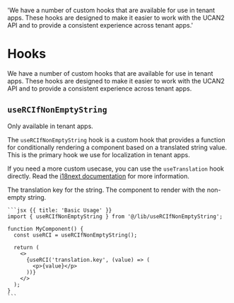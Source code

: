   'We have a number of custom hooks that are available for use in tenant apps. These hooks are designed to make it easier to work with the UCAN2 API and to provide a consistent experience across tenant apps.'

# Hooks

We have a number of custom hooks that are available for use in tenant apps. These hooks are designed to make it easier to work with the UCAN2 API and to provide a consistent experience across tenant apps.

## `useRCIfNonEmptyString`

<Note>
  Only available in tenant apps. 
</Note>

The `useRCIfNonEmptyString` hook is a custom hook that provides a function for conditionally rendering a component based on a translated string value. This is the primary hook we use for localization in tenant apps. 

If you need a more custom usecase, you can use the `useTranslation` hook directly. Read the [i18next documentation](https://www.i18next.com/overview/api) for more information.

<Row>
  <Col>
    <Properties>
      <Property name="value" type="string">
        The translation key for the string.
      </Property>
      <Property name="component" type="JSX.Element">
        The component to render with the non-empty string.
      </Property>
    </Properties>
  </Col>
  <Col>

    ```jsx {{ title: 'Basic Usage' }}
    import { useRCIfNonEmptyString } from '@/lib/useRCIfNonEmptyString';

    function MyComponent() {
      const useRCI = useRCIfNonEmptyString();

      return (
        <>
          {useRCI('translation.key', (value) => (
            <p>{value}</p>
          ))}
        </>
      );
    }
    ```
  </Col>
</Row>
